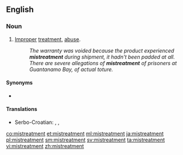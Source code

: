 ==English==

===Noun===
{{en-noun}}

# [[improper|Improper]] [[treatment]], [[abuse]].
#: ''The warranty was voided because the product experienced '''mistreatment''' during shipment, it hadn't been padded at all.''
#: ''There are severe allegations of '''mistreatment''' of prisoners at Guantanamo Bay, of actual toture.''

====Synonyms====
* {{l|en|maltreatment}}

====Translations====
{{trans-top|improper treatment}}
{{trans-mid}}
* Serbo-Croatian: {{t|sh|loše postupanje|n}}, {{t+|sh|zlostavljanje}}, {{t|sh|maltretiranje}}
{{trans-bottom}}

[[co:mistreatment]]
[[et:mistreatment]]
[[ml:mistreatment]]
[[ja:mistreatment]]
[[pl:mistreatment]]
[[sm:mistreatment]]
[[sv:mistreatment]]
[[ta:mistreatment]]
[[vi:mistreatment]]
[[zh:mistreatment]]